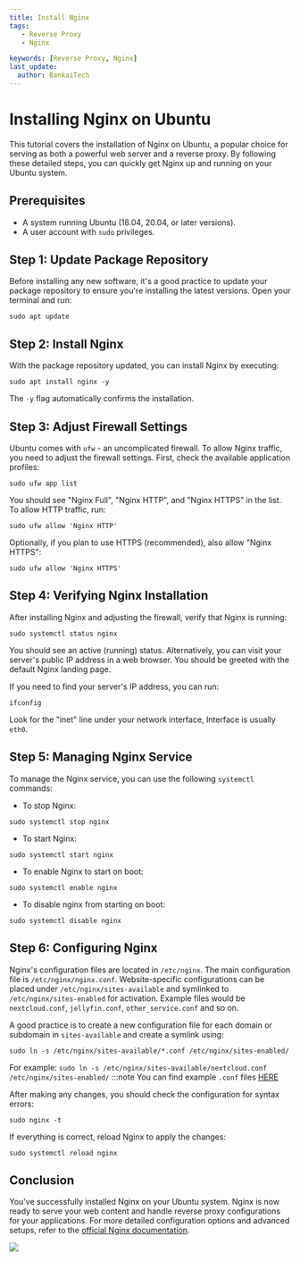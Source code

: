 ```yaml
---
title: Install Nginx
tags:
   - Reverse Proxy
   - Nginx

keywords: [Reverse Proxy, Nginx]
last_update:
  author: BankaiTech
---
```


# Installing Nginx on Ubuntu

This tutorial covers the installation of Nginx on Ubuntu, a popular choice for serving as both a powerful web server and a reverse proxy. By following these detailed steps, you can quickly get Nginx up and running on your Ubuntu system.

## Prerequisites

- A system running Ubuntu (18.04, 20.04, or later versions).
- A user account with `sudo` privileges.

## Step 1: Update Package Repository

Before installing any new software, it's a good practice to update your package repository to ensure you're installing the latest versions. Open your terminal and run:

```
sudo apt update
```

## Step 2: Install Nginx

With the package repository updated, you can install Nginx by executing:

```
sudo apt install nginx -y
```

The `-y` flag automatically confirms the installation.

## Step 3: Adjust Firewall Settings

Ubuntu comes with `ufw` - an uncomplicated firewall. To allow Nginx traffic, you need to adjust the firewall settings. First, check the available application profiles:

```
sudo ufw app list
```

You should see "Nginx Full", "Nginx HTTP", and "Nginx HTTPS" in the list. To allow HTTP traffic, run:

```
sudo ufw allow 'Nginx HTTP'
```

Optionally, if you plan to use HTTPS (recommended), also allow "Nginx HTTPS":

```
sudo ufw allow 'Nginx HTTPS'
```

## Step 4: Verifying Nginx Installation

After installing Nginx and adjusting the firewall, verify that Nginx is running:

```
sudo systemctl status nginx
```

You should see an active (running) status. Alternatively, you can visit your server's public IP address in a web browser. You should be greeted with the default Nginx landing page.

If you need to find your server's IP address, you can run:

```
ifconfig
```

Look for the "inet" line under your network interface, Interface is usually `eth0`.

## Step 5: Managing Nginx Service

To manage the Nginx service, you can use the following `systemctl` commands:

- To stop Nginx:
  
```
sudo systemctl stop nginx
```

- To start Nginx:
  
```
sudo systemctl start nginx
```

- To enable Nginx to start on boot:
  
```
sudo systemctl enable nginx
```

- To disable nginx from starting on boot:
  
```
sudo systemctl disable nginx
```

## Step 6: Configuring Nginx

Nginx's configuration files are located in `/etc/nginx`. The main configuration file is `/etc/nginx/nginx.conf`. Website-specific configurations can be placed under `/etc/nginx/sites-available` and symlinked to `/etc/nginx/sites-enabled` for activation. Example files would be `nextcloud.conf`, `jellyfin.conf`, `other_service.conf` and so on.

A good practice is to create a new configuration file for each domain or subdomain in `sites-available` and create a symlink using:

```
sudo ln -s /etc/nginx/sites-available/*.conf /etc/nginx/sites-enabled/
```
For example: `sudo ln -s /etc/nginx/sites-available/nextcloud.conf /etc/nginx/sites-enabled/`
:::note
You can find example `.conf` files [HERE](https://docs.bankai-tech.com/Examples/Reverse%20Proxies/Nginx/)

After making any changes, you should check the configuration for syntax errors:

```
sudo nginx -t
```

If everything is correct, reload Nginx to apply the changes:

```
sudo systemctl reload nginx
```

## Conclusion

You've successfully installed Nginx on your Ubuntu system. Nginx is now ready to serve your web content and handle reverse proxy configurations for your applications. For more detailed configuration options and advanced setups, refer to the [official Nginx documentation](http://nginx.org/en/docs/).

<a href="https://www.buymeacoffee.com/BankaiTech"><img src="https://img.buymeacoffee.com/button-api/?text=Buy me a beer&emoji=🍺&slug=BankaiTech&button_colour=FFDD00&font_colour=000000&font_family=Cookie&outline_colour=000000&coffee_colour=ffffff" /></a>
